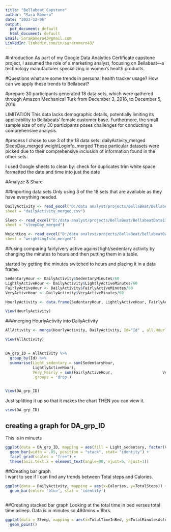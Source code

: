 ---
title: "Bellabeat Capstone"
author: "Sara Romero"
date: "2023-12-06"
output:
  pdf_document: default
  html_document: default
Email: SaraRomero43@gmail.com
LinkedIn: linkedin.com/in/sararomero43/
---
#Introduction
As part of my Google Data Analytics Certificate capstone project, I assumed the role of a marketing analyst, focusing on Bellabeat—a technology manufacturer specializing in women's health products.

#Questions
what are some trends in personal health tracker usage?
How can we apply these trends to Bellabeat?

#prepare
30 participants generated 18 data sets, which were gathered through Amazon Mechanical Turk from December 3, 2016, to December 5, 2016.

LIMITATION
This data lacks demographic details, potentially limiting its applicability to Bellabeats' female customer base. Furthermore, the small sample size of only 30 participants poses challenges for conducting a comprehensive analysis.

#process
I chose to use 3 of the 18 data sets:
  dailyActivity_merged
  SleepDay_merged
  weightLoginfo_merged
These particular datasets were picked due to their comprehensive inclusion of information found in the other sets.

I used Google sheets to clean by:
  check for duplicates 
  trim white space
  formatted the date and time into just the date

#Analyze & Share

##Importing data sets
 Only using 3 of the 18 sets that are available as they have everything needed.

```{r}
DailyActivity <- read_excel("D:/data analyst/projects/BellaBeat/BellabeatData11.23.xlsx", 
sheet = "dailyActivity_merged.csv")

Sleep <- read_excel("D:/data analyst/projects/BellaBeat/BellabeatData11.23.xlsx", 
sheet = "sleepDay_merged")

WeightLog <- read_excel("D:/data analyst/projects/BellaBeat/BellabeatData11.23.xlsx", 
sheet = "weightLogInfo_merged")
```
##using 
  comparing fairly/very active against light/sedentary activity by changing the minutes to hours and then putting them in a table.

started by getting the minutes switched to hours and placing it in a data frame. 
```{r}
SedentaryHour <- DailyActivity$SedentaryMinutes/60
LightlyActiveHour <- DailyActivity$LightlyActiveMinutes/60
FairlyActiveHour <- DailyActivity$FairlyActiveMinutes/60
VeryActiveHour <- DailyActivity$VeryActiveMinutes/60

HourlyActivity <- data.frame(SedentaryHour, LightlyActiveHour, FairlyActiveHour, VeryActiveHour)

View(HourlyActivity)
```
###merging HourlyActivity into DailyActivity
```{r}
AllActivity <- merge(HourlyActivity, DailyActivity, Id="Id" , all.HourlyActivity=TRUE)

View(AllActivity)
``` 
##

```{r}
DA_grp_ID = AllActivity %>%
  group_by(Id) %>%
  summarise(Light_sedentary = sum(SedentaryHour, 
            LightlyActiveHour),
            Very_Fairly = sum(FairlyActiveHour,                      VeryActiveHour),
            .groups = 'drop')


View(DA_grp_ID)
```


Just splitting it up so that it makes the chart THEN you can view it.

```{r}
view(DA_grp_ID)
```

## creating a graph for DA_grp_ID
  This is in minuets 
```{r}
ggplot(data = DA_grp_ID, mapping = aes(fill = Light_sedentary, factor(Very_Fairly), y= Light_sedentary)) +
  geom_bar(width = .85, position = "stack", stat= "identity") +
  facet_grid(scales = "free") +
  theme(axis.text.x = element_text(angle=90, vjust=5, hjust=1))
```
##Creating bar graph  
  I want to see if I can find any trends between Total steps and Calories.

```{r}
ggplot(data = DailyActivity, mapping = aes(x=Calories, y=TotalSteps)) +
  geom_bar(color= 'blue', stat = 'identity')
  
```

##Creating stacked bar graph
  Looking at the total time in bed verses total time asleep. Data is in minutes so 480mins = 8hrs.

```{r}
ggplot(data = Sleep, mapping = aes(x=TotalTimeInBed, y=TotalMinutesAsleep)) +
  geom_point()
```
